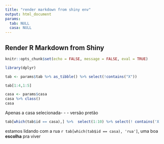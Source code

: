 ```yaml
--- 
title: "render markdown from shiny env"
output: html_document 
params:
  tab: NULL
  casa: NULL
---
```

## Render R Markdown  from Shiny

```r
knitr::opts_chunk$set(echo = FALSE, message = FALSE, eval = TRUE)

library(dplyr)

tab <- params$tab %>% as_tibble() %>% select(!contains("X"))

tab[1:4,1:5]

casa <- params$casa
casa %>% class()
casa
```

Apenas a casa selecionada- - - versão pretão

```r



tab[which(tab$id == casa),] %>%  select(1:10) %>% select(! contains('X'))

```

estamos lidando com a rua `r tab[which(tab$id == casa), 'rua']`, uma boa **escolha** pra viver




```r


```


